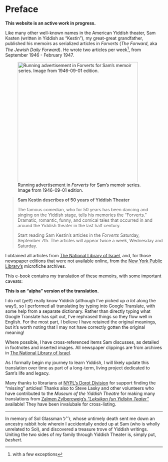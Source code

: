 # Preface {.unnumbered}

**This website is an active work in progress.**

Like many other well-known names in the American Yiddish theater, Sam Kasten (written in Yiddish as "Kestin"), my great-great grandfather, published his memoirs as serialized articles in *Forverts* (*The Forward*, aka *The Jewish Daily Forward*).
He wrote two articles per week^[with a few exceptions], from September 1946 - February 1947.

::: {layout-ncol="2"}
![Running advertisement in *Forverts* for Sam's memoir series. Image from 1946-09-01 edition.](img/1946-09-01_forverts.png){width="4in"}

> **Sam Kestin describes of 50 years of Yiddish Theater**
>
> The famous comedian, who for 50 years has been dancing and singing on the Yiddish stage, tells his memories the "Forverts."
> Dramatic, romantic, funny, and comical tales that occurred in and around the Yiddish theater in the last half century.
>
> Start reading Sam Kestin's articles in the *Forverts* Saturday, September 7th.
> The articles will appear twice a week, Wednesday and Saturday.
:::

I obtained all articles from [The National Library of Israel](https://www.nli.org.il/en/newspapers/frw), and, for those newspaper editions that were not available online, from the [New York Public Library's](https://www.nypl.org/) microfiche archives.

This e-book contains my translation of these memoirs, with some important caveats:

**This is an "alpha" version of the translation.**

I do not (yet!) really know Yiddish (although I've picked up _a lot_ along the way!), so I performed all translating by typing into Google Translate, with some help from a separate dictionary.
Rather than directly typing what Google Translate has spit out, I've rephrased things so they flow well in English.
For the most part, I believe I have retained the original meanings, but it's worth noting that I may not have correctly gotten the original meaning!

Where possible, I have cross-referenced items Sam discusses, as detailed in footnotes and inserted images.
All newspaper clippings are from archives in [The National Library of Israel](https://www.nli.org.il/en).

As I formally begin my journey to learn Yiddish, I will likely update this translation over time as part of a long-term, living project dedicated to Sam's life and legacy.

Many thanks to librarians at [NYPL's Dorot Division](https://www.nypl.org/locations/schwarzman/jewish-division) for support finding the "missing" articles!
Thanks also to Steve Lasky and other volunteers who have contributed to the *Museum of the Yiddish Theatre* for making many translations from [Zalmen Zylbercweig's *"Leksikon fun Yidishn Teater"*](https://www.museumoffamilyhistory.com/yt/lex-biography.htm) available! They have been invalubale for cross-listing.

------------------------------------------------------------------------

In memory of Sol Glassman ז׳׳ל, whose untimely death sent me down an ancestry rabbit hole wherein I accidentally ended up at Sam (who is wholly unrelated to Sol), and discovered a treasure trove of Yiddish writings.
Uniting the two sides of my family through Yiddish Theater is, simply put, *beshert*.
